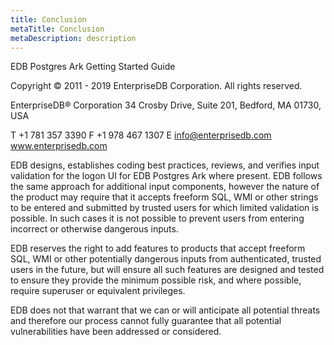 ```yaml
---
title: Conclusion
metaTitle: Conclusion
metaDescription: description
---
```


EDB Postgres Ark Getting Started Guide

Copyright © 2011 - 2019 EnterpriseDB Corporation. All rights reserved.

EnterpriseDB® Corporation 34 Crosby Drive, Suite 201, Bedford, MA 01730,
USA

T +1 781 357 3390 F +1 978 467 1307 E <info@enterprisedb.com>
www.enterprisedb.com

EDB designs, establishes coding best practices, reviews, and verifies
input validation for the logon UI for EDB Postgres Ark where present.
EDB follows the same approach for additional input components, however
the nature of the product may require that it accepts freeform SQL, WMI
or other strings to be entered and submitted by trusted users for which
limited validation is possible. In such cases it is not possible to
prevent users from entering incorrect or otherwise dangerous inputs.

EDB reserves the right to add features to products that accept freeform
SQL, WMI or other potentially dangerous inputs from authenticated,
trusted users in the future, but will ensure all such features are
designed and tested to ensure they provide the minimum possible risk,
and where possible, require superuser or equivalent privileges.

EDB does not that warrant that we can or will anticipate all potential
threats and therefore our process cannot fully guarantee that all
potential vulnerabilities have been addressed or considered.
